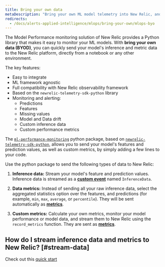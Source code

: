 ```yaml
---
title: Bring your own data
metaDescription: "Bring your own ML model telemetry into New Relic, and start getting value from your ML model data in just a few minutes"
redirects: 
  - /docs/alerts-applied-intelligence/mlops/bring-your-own/mlops-byo
---
```


The Model Performance monitoring solution of New Relic provides a Python library that makes it easy to monitor your ML models.
With **bring your own data (BYOD)**, you can quickly send your model's inference and metric data to the New Relic platform, directly from a notebook or any other environment.

The key features:
 * Easy to integrate
 * ML framework agnostic
 * Full compatibility with New Relic observability framework
 * Based on the `newrelic-telemetry-sdk-python` library
 * Monitoring and alerting:
    * Predictions
    * Features
    * Missing values
    * Model and Data drift
    * Custom inference data
    * Custom performance metrics

The [`ml-performance-monitoring`](https://github.com/newrelic-experimental/ml-performance-monitoring) python package, based on [`newrelic-telemetry-sdk-python`](https://github.com/newrelic/newrelic-telemetry-sdk-python), allows you to send your model's features and prediction values, as well as custom metrics, by simply adding a few lines to your code.

Use the python package to send the following types of data to New Relic:

1. **Inference data:** Stream your model's feature and prediction values. 
Inference data is streamed as a **[custom event](/docs/data-apis/ingest-apis/introduction-event-api/)** named `InferenceData`.

2. **Data metrics:** Instead of sending all your raw inference data, select the aggregated statistics option over the features, and predictions (for example, `min`, `max`, `average`, or `percentile`). They will be sent automatically as **[metrics](/docs/data-apis/ingest-apis/metric-api/introduction-metric-api/)**.

3. **Custom metrics:** Calculate your own metrics, monitor your model performance or model data, and stream them to New Relic using the `record_metrics` function. They are sent as **[metrics](/docs/data-apis/ingest-apis/metric-api/introduction-metric-api/)**.

## How do I stream inference data and metrics to New Relic? [#stream-data]
Check out this [quick start](https://github.com/newrelic-experimental/ml-performance-monitoring)

